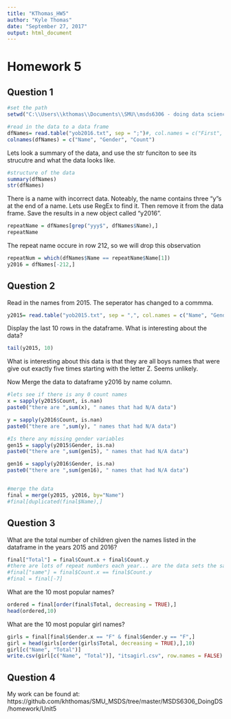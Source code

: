 ```yaml
---
title: "KThomas_HW5"
author: "Kyle Thomas"
date: "September 27, 2017"
output: html_document
---
```


# Homework 5

## Question 1


```r
#set the path
setwd("C:\\Users\\kthomas\\Documents\\SMU\\msds6306 - doing data science\\unit 5\\homework\\Download")

#read in the data to a data frame
dfNames= read.table("yob2016.txt", sep = ";")#, col.names = c("First", "Gender", "Count"))
colnames(dfNames) = c("Name", "Gender", "Count")
```

Lets look a summary of the data, and use the str funciton to see its strucutre and what the data looks like.
```r
#structure of the data
summary(dfNames)
str(dfNames)
```

There is a name with incorrect data. Noteably, the name contains three "y"s at the end of a name. Lets use RegEx to find it. Then remove it from the data frame. Save the results in a new object called "y2016".
```r
repeatName = dfNames[grep("yyy$", dfNames$Name),]
repeatName
```

The repeat name occure in row 212, so we will drop this observation
```r
repeatNum = which(dfNames$Name == repeatName$Name[1])
y2016 = dfNames[-212,]
```

## Question 2
Read in the names from 2015. The seperator has changed to a commma.
```r
y2015= read.table("yob2015.txt", sep = ",", col.names = c("Name", "Gender", "Count"))
```

Display the last 10 rows in the dataframe. What is interesting about the data?
```r
tail(y2015, 10)
```
What is interesting about this data is that they are all boys names that were give out exactly five times starting with the letter Z. Seems unlikely.

Now Merge the data to dataframe y2016 by name column.
```r
#lets see if there is any 0 count names
x = sapply(y2015$Count, is.nan)
paste0("there are ",sum(x), " names that had N/A data")

y = sapply(y2016$Count, is.nan)
paste0("there are ",sum(y), " names that had N/A data")

#Is there any missing gender variables
gen15 = sapply(y2015$Gender, is.na)
paste0("there are ",sum(gen15), " names that had N/A data")

gen16 = sapply(y2016$Gender, is.na)
paste0("there are ",sum(gen16), " names that had N/A data")


#merge the data
final = merge(y2015, y2016, by="Name")
#final[duplicated(final$Name),]
```

## Question 3

What are the total number of children given the names listed in the dataframe in the years 2015 and 2016?
```r
final["Total"] = final$Count.x + final$Count.y
#there are lots of repeat numbers each year... are the data sets the same? Does not look like it.
#final["same"] = final$Count.x == final$Count.y
#final = final[-7]
```

What are the 10 most popular names?
```r
ordered = final[order(final$Total, decreasing = TRUE),]
head(ordered,10)
```

What are the 10 most popular girl names?
```r
girls = final[final$Gender.x == "F" & final$Gender.y == "F",]
girl = head(girls[order(girls$Total, decreasing = TRUE),],10)
girl[c("Name", "Total")]
write.csv(girl[c("Name", "Total")], "itsagirl.csv", row.names = FALSE)
```


## Question 4

My work can be found at: https://github.com/khthomas/SMU_MSDS/tree/master/MSDS6306_DoingDS/homework/Unit5  
